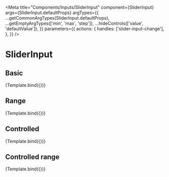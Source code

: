 


<Meta
  title="Components/Inputs/SliderInput"
  component={SliderInput}
  args={SliderInput.defaultProps}
  argTypes={{
    ...getCommonArgTypes(SliderInput.defaultProps),
    ...getEmptyArgTypes(['min', 'max', 'step']),
    ...hideControls(['value', 'defaultValue']),
  }}
  parameters={{
    actions: {
      handles: ['slider-input-change'],
    },
  }}
/>


# SliderInput

<ArgsTable of={SliderInput} />

## Basic

<Canvas>
  <Story name="Basic">
    {Template.bind({})}
  </Story>
</Canvas>

## Range

<Canvas withSource={SourceState.OPEN}>
  <Story
    name="Range"
    args={{ range: true }}
    parameters={{
      controls: { disable: true },
      actions: { disable: true },
    }}
  >
    {Template.bind({})}
  </Story>
</Canvas>

## Controlled

<Canvas withSource={SourceState.OPEN}>
  <Story
    name="Controlled"
    args={{ value: 5 }}
    argTypes={{
      ...hideControls(['theme', 'min', 'max', 'step', 'range', 'disabled', 'readOnly']),
      value: {
        table: { disable: false },
        control: { type: 'range', min: 0, max: 10 },
      },
    }}
    parameters={{
      actions: { disable: true },
    }}
  >
    {Template.bind({})}
  </Story>
</Canvas>

## Controlled range

<Canvas withSource={SourceState.OPEN}>
  <Story
    name="Controlled range"
    args={{
      value: '[2,8]',
      range: true,
    }}
    argTypes={{
      ...hideControls(['theme', 'min', 'max', 'step', 'range', 'disabled', 'readOnly']),
      valueFrom: {
        control: { type: 'range', min: 0, max: 10 },
      },
      valueTo: {
        control: { type: 'range', min: 0, max: 10 },
      },
    }}
    parameters={{
      actions: { disable: true },
    }}
  >
    {Template.bind({})}
  </Story>
</Canvas>
